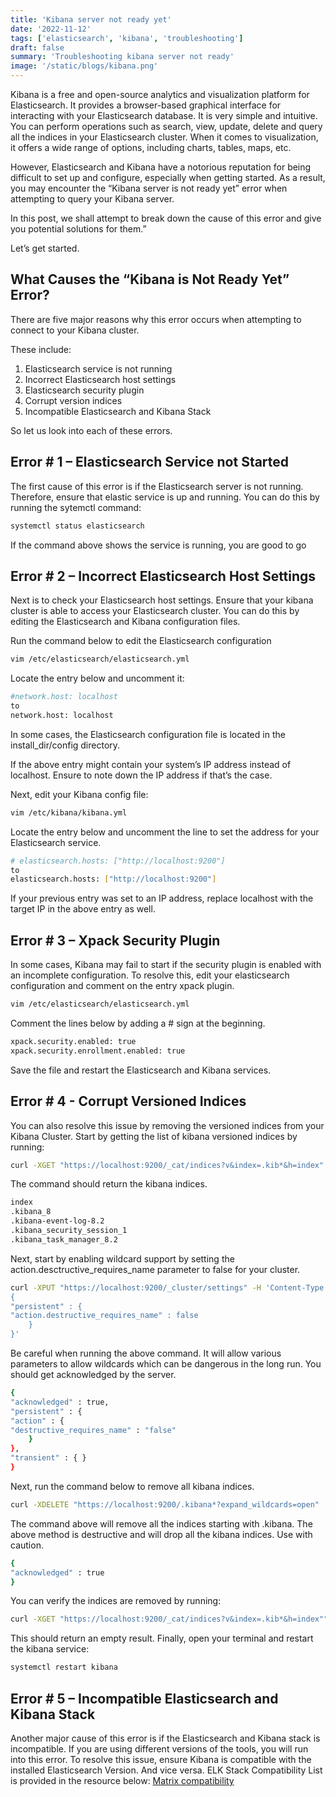 ```yaml
---
title: 'Kibana server not ready yet'
date: '2022-11-12'
tags: ['elasticsearch', 'kibana', 'troubleshooting']
draft: false
summary: 'Troubleshooting kibana server not ready'
image: '/static/blogs/kibana.png'
---
```


Kibana is a free and open-source analytics and visualization platform for Elasticsearch.
It provides a browser-based graphical interface for interacting with your Elasticsearch database.
It is very simple and intuitive. You can perform operations such as search, view, update, delete and query all the indices in your Elasticsearch cluster.
When it comes to visualization, it offers a wide range of options, including charts, tables, maps, etc.

However, Elasticsearch and Kibana have a notorious reputation for being difficult to set up and configure, especially when getting started.
As a result, you may encounter the “Kibana server is not ready yet” error when attempting to query your Kibana server.

In this post, we shall attempt to break down the cause of this error and give you potential solutions for them.”

Let’s get started.

## What Causes the “Kibana is Not Ready Yet” Error?

There are five major reasons why this error occurs when attempting to connect to your Kibana cluster.

These include:

1. Elasticsearch service is not running
2. Incorrect Elasticsearch host settings
3. Elasticsearch security plugin
4. Corrupt version indices
5. Incompatible Elasticsearch and Kibana Stack

So let us look into each of these errors.

## Error # 1 – Elasticsearch Service not Started

The first cause of this error is if the Elasticsearch server is not running. Therefore, ensure that elastic service is up and running. You can do this by running the sytemctl command:

```bash
systemctl status elasticsearch
```

If the command above shows the service is running, you are good to go

## Error # 2 – Incorrect Elasticsearch Host Settings

Next is to check your Elasticsearch host settings. Ensure that your kibana cluster is able to access your Elasticsearch cluster.
You can do this by editing the Elasticsearch and Kibana configuration files.

Run the command below to edit the Elasticsearch configuration

```bash
vim /etc/elasticsearch/elasticsearch.yml
```

Locate the entry below and uncomment it:

```bash
#network.host: localhost
to
network.host: localhost
```

<callout-info>
	In some cases, the Elasticsearch configuration file is located in the
	install_dir/config directory.
</callout-info>

If the above entry might contain your system’s IP address instead of localhost. Ensure to note down the IP address if that’s the case.

Next, edit your Kibana config file:

```bash
vim /etc/kibana/kibana.yml
```

Locate the entry below and uncomment the line to set the address for your Elasticsearch service.

```bash
# elasticsearch.hosts: ["http://localhost:9200"]
to
elasticsearch.hosts: ["http://localhost:9200"]
```

<callout-info>
	If your previous entry was set to an IP address, replace localhost with the
	target IP in the above entry as well.
</callout-info>

## Error # 3 – Xpack Security Plugin

In some cases, Kibana may fail to start if the security plugin is enabled with an incomplete configuration. To resolve this, edit your elasticsearch configuration and comment on the entry xpack plugin.

```bash
vim /etc/elasticsearch/elasticsearch.yml
```

Comment the lines below by adding a # sign at the beginning.

```bash
xpack.security.enabled: true
xpack.security.enrollment.enabled: true
```

Save the file and restart the Elasticsearch and Kibana services.

## Error # 4 - Corrupt Versioned Indices

You can also resolve this issue by removing the versioned indices from your Kibana Cluster.
Start by getting the list of kibana versioned indices by running:

```bash
curl -XGET "https://localhost:9200/_cat/indices?v&index=.kib*&h=index"
```

The command should return the kibana indices.

```bash
index
.kibana_8
.kibana-event-log-8.2
.kibana_security_session_1
.kibana_task_manager_8.2
```

Next, start by enabling wildcard support by setting the action.desctructive_requires_name parameter to false for your cluster.

```bash
curl -XPUT "https://localhost:9200/_cluster/settings" -H 'Content-Type: application/json' -d'
{
"persistent" : {
"action.destructive_requires_name" : false
	}
}'
```

Be careful when running the above command. It will allow various parameters to allow wildcards which can be dangerous in the long run.
You should get acknowledged by the server.

```bash
{
"acknowledged" : true,
"persistent" : {
"action" : {
"destructive_requires_name" : "false"
	}
},
"transient" : { }
}
```

Next, run the command below to remove all kibana indices.

```bash
curl -XDELETE "https://localhost:9200/.kibana*?expand_wildcards=open"
```

The command above will remove all the indices starting with .kibana.
<callout-warning>
The above method is destructive and will drop all the kibana indices. Use
with caution.
</callout-warning>

```bash
{
"acknowledged" : true
}
```

You can verify the indices are removed by running:

```bash
curl -XGET "https://localhost:9200/_cat/indices?v&index=.kib*&h=index""
```

This should return an empty result.
Finally, open your terminal and restart the kibana service:

```bash
systemctl restart kibana
```

## Error # 5 – Incompatible Elasticsearch and Kibana Stack

Another major cause of this error is if the Elasticsearch and Kibana stack is incompatible.
If you are using different versions of the tools, you will run into this error.
To resolve this issue, ensure Kibana is compatible with the installed Elasticsearch Version. And vice versa.
ELK Stack Compatibility List is provided in the resource below:
[Matrix compatibility](https://www.elastic.co/support/matrix#matrix_compatibility)
